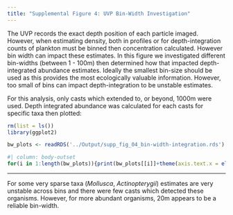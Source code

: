 ```yaml
---
title: "Supplemental Figure 4: UVP Bin-Width Investigation"
---
```


The UVP records the exact depth position of each particle imaged. However, when estimating density, both in profiles or for depth-integration counts of plankton must be binned then concentration calculated. However bin width can impact these estimates. In this figure we investigated different bin-widths (between 1 - 100m) then determined how that impacted depth-integrated abundance estimates. Ideally the smallest bin-size should be used as this provides the most ecologically valuable information. However, too small of bins can impact depth-integration to be unstable estimates.

For this analysis, only casts which extended to, or beyond, 1000m were used. Depth integrated abundance was calculated for each casts for specific taxa then plotted:

```r
rm(list = ls())
library(ggplot2)

bw_plots <- readRDS('../Output/supp_fig_04_bin-width-integration.rds')
```

```r
#| column: body-outset
for(i in 1:length(bw_plots)){print(bw_plots[[i]]+theme(axis.text.x = element_text(size = 8)))}
```

-------------------------------------

For some very sparse taxa (*Mollusca*, *Actinopterygii*) estimates are very unstable across bins and there were few casts which detected these organisms. However, for more abundant organisms, 20m appears to be a reliable bin-width.